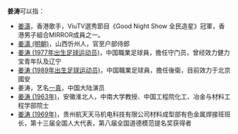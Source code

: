 '''姜涛'''可以指：
* [[姜濤|姜濤]]，香港歌手，ViuTV選秀節目《Good Night Show 全民造星》冠軍，香港男子組合MIRROR成員之一。
* [[姜濤_(明朝)|姜濤 (明朝)]]，山西忻州人，官至户部侍郎
* [[姜涛_(1977年出生足球运动员)|姜涛 (1977年出生足球运动员)]]，中国職業足球員，擔任守门员，曾经效力健力宝青年队及辽宁
* [[姜涛_(1989年出生足球运动员)|姜涛 (1989年出生足球运动员)]]，中国職業足球員，擔任後衛，目前效力于北京國安
* 姜涛，艺名[[一真|一真]]，中国大陆演员
* [[姜涛_(1963年)|姜涛 (1963年)]]，安徽淮北人，中南大学教授、中国工程院化工、冶金与材料工程学部院士
* [[姜涛_(1969年)|姜涛 (1969年)]]，贵州航天天马机电科技有限公司材料成型部有色金属焊接班班长，第十三届全国人大代表，第八届全国道德模范提名奖获得者
{{Disambiguation|T|Cat=二字姜姓人名消歧义}}